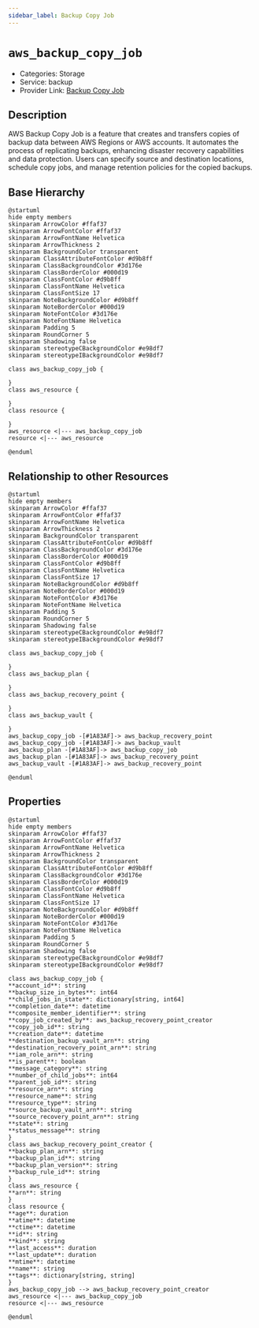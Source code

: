 ```yaml
---
sidebar_label: Backup Copy Job
---
```


# `aws_backup_copy_job`

- Categories: Storage
- Service: backup
- Provider Link: [Backup Copy Job](https://docs.aws.amazon.com/aws-backup/latest/devguide/backup-copy-job.html)

## Description

AWS Backup Copy Job is a feature that creates and transfers copies of backup data between AWS Regions or AWS accounts. It automates the process of replicating backups, enhancing disaster recovery capabilities and data protection. Users can specify source and destination locations, schedule copy jobs, and manage retention policies for the copied backups.

## Base Hierarchy

<ZoomPanPinch>

```kroki imgType="plantuml" imgAlt="Hierarchy of Backup Copy Job"
@startuml
hide empty members
skinparam ArrowColor #ffaf37
skinparam ArrowFontColor #ffaf37
skinparam ArrowFontName Helvetica
skinparam ArrowThickness 2
skinparam BackgroundColor transparent
skinparam ClassAttributeFontColor #d9b8ff
skinparam ClassBackgroundColor #3d176e
skinparam ClassBorderColor #000d19
skinparam ClassFontColor #d9b8ff
skinparam ClassFontName Helvetica
skinparam ClassFontSize 17
skinparam NoteBackgroundColor #d9b8ff
skinparam NoteBorderColor #000d19
skinparam NoteFontColor #3d176e
skinparam NoteFontName Helvetica
skinparam Padding 5
skinparam RoundCorner 5
skinparam Shadowing false
skinparam stereotypeCBackgroundColor #e98df7
skinparam stereotypeIBackgroundColor #e98df7

class aws_backup_copy_job {

}
class aws_resource {

}
class resource {

}
aws_resource <|--- aws_backup_copy_job
resource <|--- aws_resource

@enduml
```

</ZoomPanPinch>

## Relationship to other Resources

<ZoomPanPinch>

```kroki imgType="plantuml" imgAlt="Diagram of Backup Copy Job resource relationships"
@startuml
hide empty members
skinparam ArrowColor #ffaf37
skinparam ArrowFontColor #ffaf37
skinparam ArrowFontName Helvetica
skinparam ArrowThickness 2
skinparam BackgroundColor transparent
skinparam ClassAttributeFontColor #d9b8ff
skinparam ClassBackgroundColor #3d176e
skinparam ClassBorderColor #000d19
skinparam ClassFontColor #d9b8ff
skinparam ClassFontName Helvetica
skinparam ClassFontSize 17
skinparam NoteBackgroundColor #d9b8ff
skinparam NoteBorderColor #000d19
skinparam NoteFontColor #3d176e
skinparam NoteFontName Helvetica
skinparam Padding 5
skinparam RoundCorner 5
skinparam Shadowing false
skinparam stereotypeCBackgroundColor #e98df7
skinparam stereotypeIBackgroundColor #e98df7

class aws_backup_copy_job {

}
class aws_backup_plan {

}
class aws_backup_recovery_point {

}
class aws_backup_vault {

}
aws_backup_copy_job -[#1A83AF]-> aws_backup_recovery_point
aws_backup_copy_job -[#1A83AF]-> aws_backup_vault
aws_backup_plan -[#1A83AF]-> aws_backup_copy_job
aws_backup_plan -[#1A83AF]-> aws_backup_recovery_point
aws_backup_vault -[#1A83AF]-> aws_backup_recovery_point

@enduml
```

</ZoomPanPinch>

## Properties

<ZoomPanPinch>

```kroki imgType="plantuml" imgAlt="Diagram of Backup Copy Job data model"
@startuml
hide empty members
skinparam ArrowColor #ffaf37
skinparam ArrowFontColor #ffaf37
skinparam ArrowFontName Helvetica
skinparam ArrowThickness 2
skinparam BackgroundColor transparent
skinparam ClassAttributeFontColor #d9b8ff
skinparam ClassBackgroundColor #3d176e
skinparam ClassBorderColor #000d19
skinparam ClassFontColor #d9b8ff
skinparam ClassFontName Helvetica
skinparam ClassFontSize 17
skinparam NoteBackgroundColor #d9b8ff
skinparam NoteBorderColor #000d19
skinparam NoteFontColor #3d176e
skinparam NoteFontName Helvetica
skinparam Padding 5
skinparam RoundCorner 5
skinparam Shadowing false
skinparam stereotypeCBackgroundColor #e98df7
skinparam stereotypeIBackgroundColor #e98df7

class aws_backup_copy_job {
**account_id**: string
**backup_size_in_bytes**: int64
**child_jobs_in_state**: dictionary[string, int64]
**completion_date**: datetime
**composite_member_identifier**: string
**copy_job_created_by**: aws_backup_recovery_point_creator
**copy_job_id**: string
**creation_date**: datetime
**destination_backup_vault_arn**: string
**destination_recovery_point_arn**: string
**iam_role_arn**: string
**is_parent**: boolean
**message_category**: string
**number_of_child_jobs**: int64
**parent_job_id**: string
**resource_arn**: string
**resource_name**: string
**resource_type**: string
**source_backup_vault_arn**: string
**source_recovery_point_arn**: string
**state**: string
**status_message**: string
}
class aws_backup_recovery_point_creator {
**backup_plan_arn**: string
**backup_plan_id**: string
**backup_plan_version**: string
**backup_rule_id**: string
}
class aws_resource {
**arn**: string
}
class resource {
**age**: duration
**atime**: datetime
**ctime**: datetime
**id**: string
**kind**: string
**last_access**: duration
**last_update**: duration
**mtime**: datetime
**name**: string
**tags**: dictionary[string, string]
}
aws_backup_copy_job --> aws_backup_recovery_point_creator
aws_resource <|--- aws_backup_copy_job
resource <|--- aws_resource

@enduml
```

</ZoomPanPinch>
